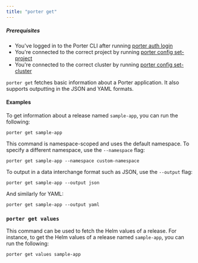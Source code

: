 ```yaml
---
title: "porter get"
---
```


##### Prerequisites

* You've logged in to the Porter CLI after running [porter auth login](/cli/command-reference/porter-auth)
* You're connected to the correct project by running [porter config set-project](/cli/command-reference/porter-config)
* You're connected to the correct cluster by running [porter config set-cluster](/cli/command-reference/porter-config)

  
`porter get` fetches basic information about a Porter application. It also supports outputting in the JSON and YAML formats.

#### Examples[](#examples "Direct link to heading")

To get information about a release named `sample-app`, you can run the following:

```
porter get sample-app

```

This command is namespace-scoped and uses the default namespace. To specify a different namespace, use the `--namespace` flag:

```
porter get sample-app --namespace custom-namespace

```

To output in a data interchange format such as JSON, use the `--output` flag:

```
porter get sample-app --output json

```

And similarly for YAML:

```
porter get sample-app --output yaml

```

### `porter get values`[](#porter-get-values "Direct link to heading")

This command can be used to fetch the Helm values of a release. For instance, to get the Helm values of a release named `sample-app`, you can run the following:

```
porter get values sample-app

```